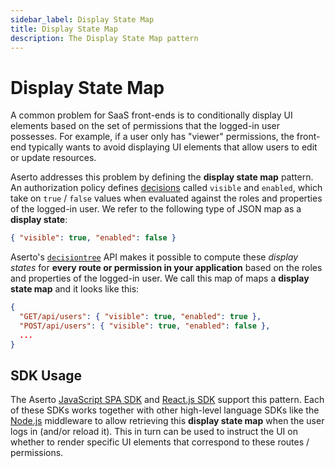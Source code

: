```yaml
---
sidebar_label: Display State Map
title: Display State Map
description: The Display State Map pattern
---
```


# Display State Map

A common problem for SaaS front-ends is to conditionally display UI elements based on the set of permissions
that the logged-in user possesses. For example, if a user only has "viewer" permissions,
the front-end typically wants to avoid displaying UI elements that allow users to edit or update resources.

Aserto addresses this problem by defining the **display state map** pattern. An authorization policy
defines [decisions](policy#decision) called `visible` and `enabled`, which take on `true` / `false`
values when evaluated against the roles and properties of the logged-in user. We refer to the following
type of JSON map as a **display state**:

```json
{ "visible": true, "enabled": false }
```

Aserto's [`decisiontree`](decisiontree) API makes it possible to compute these _display states_
for **every route or permission in your application** based on the roles and properties of the logged-in
user. We call this map of maps a **display state map** and it looks like this:

```json
{
  "GET/api/users": { "visible": true, "enabled": true },
  "POST/api/users": { "visible": true, "enabled": false },
  ...
}
```

## SDK Usage

The Aserto [JavaScript SPA SDK](/docs/software-development-kits/javascript/spa) and
[React.js SDK](/docs/software-development-kits/javascript/react) support this pattern. Each of these SDKs works together
with other high-level language SDKs like the
[Node.js](/docs/software-development-kits/javascript/express#displaystatemap-middleware) middleware to allow retrieving this
**display state map** when the user logs in (and/or reload it). This in turn can be used to instruct
the UI on whether to render specific UI elements that correspond to these routes / permissions.
